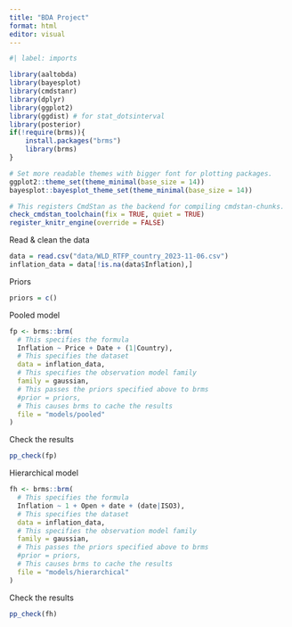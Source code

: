 ```yaml
---
title: "BDA Project"
format: html
editor: visual
---
```


```r
#| label: imports

library(aaltobda)
library(bayesplot)
library(cmdstanr)
library(dplyr)
library(ggplot2)
library(ggdist) # for stat_dotsinterval
library(posterior)
if(!require(brms)){
    install.packages("brms")
    library(brms)
}

# Set more readable themes with bigger font for plotting packages.
ggplot2::theme_set(theme_minimal(base_size = 14))
bayesplot::bayesplot_theme_set(theme_minimal(base_size = 14))

# This registers CmdStan as the backend for compiling cmdstan-chunks.
check_cmdstan_toolchain(fix = TRUE, quiet = TRUE)
register_knitr_engine(override = FALSE)
```

Read & clean the data

```r
data = read.csv("data/WLD_RTFP_country_2023-11-06.csv")
inflation_data = data[!is.na(data$Inflation),]
```

Priors

```r
priors = c()
```

Pooled model

```r
fp <- brms::brm(
  # This specifies the formula
  Inflation ~ Price + Date + (1|Country),
  # This specifies the dataset
  data = inflation_data,
  # This specifies the observation model family
  family = gaussian,
  # This passes the priors specified above to brms
  #prior = priors,
  # This causes brms to cache the results
  file = "models/pooled"
)
```

Check the results

```r
pp_check(fp)
```

Hierarchical model

```r
fh <- brms::brm(
  # This specifies the formula
  Inflation ~ 1 + Open + date + (date|ISO3),
  # This specifies the dataset
  data = inflation_data,
  # This specifies the observation model family
  family = gaussian,
  # This passes the priors specified above to brms
  #prior = priors,
  # This causes brms to cache the results
  file = "models/hierarchical"
)
```

Check the results

```r
pp_check(fh)
```
